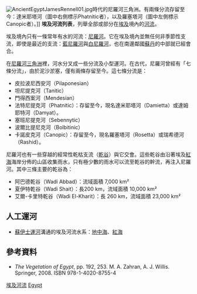 [[File:AncientEgyptJamesRennell01.jpg|right]]時代的尼羅河三角洲。有兩條分流存留至今：達米耶塔河（圖中右側標示Phatnitic者），以及羅塞塔河（圖中左側標示Canopic者）。]]
'''埃及河流列表'''，列舉全部或部分在[[埃及|埃及]]境內的[[河流|河流]]。

埃及境內只有一條常年有水的河流：[[尼羅河|尼羅河]]。它在埃及境內並無任何非季節性支流，即使是最近的支流：[[藍尼羅河|藍尼羅河]]與[[白尼羅河|白尼羅河]]，也在南邊鄰國[[蘇丹|蘇丹]]的中部就已經會合。

在[[尼羅河三角洲|尼羅河三角洲]]裡，河水分叉成一些分流及小型運河。在古代，尼羅河曾經有「七條分流」，由於泥沙淤塞，僅有兩條存留至今。這七條分流是：

* 皮拉波尼西安河（Pilaponesian）
* 坦尼提克河（Tanitic）
* 門得西案河（Mendesian）
* 法特尼提克河（Phatnitic）：存留至今，現名達米耶塔河（Damietta）或達姆耶特河（Damyat）。
* 塞班尼提克河（Sebennytic）
* 波爾比提尼克河（Bolbitinic）
* 卡諾皮克河（Canopic）：存留至今，現名羅塞塔河（Rosetta）或瑞希德河（Rashid）。

尼羅河也有一些穿越{{link-en|東部沙漠|Eastern Desert}}的經常性乾枯支流（[[乾谷|乾谷]]）與它交會。這些乾谷由沿著埃及[[紅海|紅海]]海岸分佈的山區收集雨水，只有極少數的雨水可以流至乾谷的幹流，再注入尼羅河。其中三條主要的乾谷為：

* 阿巴德乾谷（Wadi Abbad）：流域面積 7,000 km²
* 夏伊特乾谷（Wadi Shait）：長200 km，流域面積 10,000 km²
* 艾爾-卡里特乾谷（Wadi El-Kharit）：長 260 km，流域面積 23,000 km²

==人工運河 ==
* [[蘇伊士運河|蘇伊士運河]]溝通的埃及河流水系：[[地中海|地中海]]、[[紅海|紅海]]


==參考資料==
* ''The Vegetation of Egypt'', pp. 192, 253. M. A. Zahran, A. J. Willis. Springer, 2008. ISBN 978-1-4020-8755-4

{{Asia topic|河流列表}}
{{Africa topic|河流列表}}
{{Egypt topics}}

[[Category:埃及河流|]]
[[Category:各國河流列表|Egypt]]